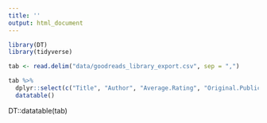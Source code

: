 ```yaml
---
title: ''
output: html_document
---
```


```r
library(DT)
library(tidyverse)

tab <- read.delim("data/goodreads_library_export.csv", sep = ",")


```


```r
tab %>% 
  dplyr::select(c("Title", "Author", "Average.Rating", "Original.Publication.Year","Bookshelves", "Exclusive.Shelf", "Read.Count")) %>% 
  datatable()

```
DT::datatable(tab)